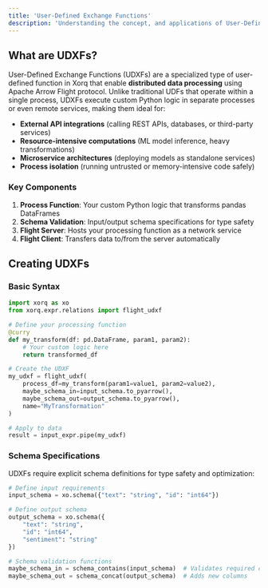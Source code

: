 ```yaml
---
title: 'User-Defined Exchange Functions'
description: 'Understanding the concept, and applications of User-Defined Exchange Functions in Xorq'
---
```


## What are UDXFs?

User-Defined Exchange Functions (UDXFs) are a specialized type of user-defined function in Xorq that enable **distributed data processing** using Apache Arrow Flight protocol. Unlike traditional UDFs that operate within a single process, UDXFs execute custom Python logic in separate processes or even remote services, making them ideal for:

- **External API integrations** (calling REST APIs, databases, or third-party services)
- **Resource-intensive computations** (ML model inference, heavy transformations)
- **Microservice architectures** (deploying models as standalone services)
- **Process isolation** (running untrusted or memory-intensive code safely)

### Key Components

1. **Process Function**: Your custom Python logic that transforms pandas DataFrames
2. **Schema Validation**: Input/output schema specifications for type safety
3. **Flight Server**: Hosts your processing function as a network service
4. **Flight Client**: Transfers data to/from the server automatically

## Creating UDXFs

### Basic Syntax

```python
import xorq as xo
from xorq.expr.relations import flight_udxf

# Define your processing function
@curry
def my_transform(df: pd.DataFrame, param1, param2):
    # Your custom logic here
    return transformed_df

# Create the UDXF
my_udxf = flight_udxf(
    process_df=my_transform(param1=value1, param2=value2),
    maybe_schema_in=input_schema.to_pyarrow(),
    maybe_schema_out=output_schema.to_pyarrow(),
    name="MyTransformation"
)

# Apply to data
result = input_expr.pipe(my_udxf)
```

### Schema Specifications

UDXFs require explicit schema definitions for type safety and optimization:

```python
# Define input requirements
input_schema = xo.schema({"text": "string", "id": "int64"})

# Define output schema  
output_schema = xo.schema({
    "text": "string", 
    "id": "int64", 
    "sentiment": "string"
})

# Schema validation functions
maybe_schema_in = schema_contains(input_schema)  # Validates required columns
maybe_schema_out = schema_concat(output_schema)  # Adds new columns
```


